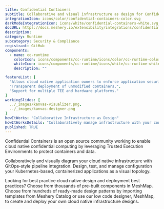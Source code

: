 ```yaml
---
title: Confidential Containers
subtitle: Collaborative and visual infrastructure as design for Confidential Containers
integrationIcon: icons/color/confidential-containers-color.svg
darkModeIntegrationIcon: icons/white/confidential-containers-white.svg
docURL: https://docs.meshery.io/extensibility/integrations/confidential containers
description: 
category: Runtime
subcategory: Security & Compliance
registrant: GitHub
components:
  - name: cc-runtime
    colorIcon: icons/components/cc-runtime/icons/color/cc-runtime-color.svg
    whiteIcon: icons/components/cc-runtime/icons/white/cc-runtime-white.svg
    description: ""

featureList: [
  "Allows cloud native application owners to enforce application security requirements.",
  "Transparent deployment of unmodified containers.",
  "Support for multiple TEE and hardware platforms."
]
workingSlides: [
  ../_images/kanvas-visualizer.png,
  ../_images/kanvas-designer.png
]
howItWorks: "Collaborative Infrastructure as Design"
howItWorksDetails: "Collaboratively manage infrastructure with your coworkers synchronously sharing the same designs."
published: TRUE
---
```

<p>
Confidential Containers is an open source community working to enable cloud native  confidential computing by leveraging Trusted Execution Environments to protect  containers and data.
</p>
<p>
    Collaboratively and visually diagram your cloud native infrastructure with GitOps-style pipeline integration. Design, test, and manage configuration your Kubernetes-based, containerized applications as a visual topology.
</p>
<p>
    Looking for best practice cloud native design and deployment best practices? Choose from thousands of pre-built components in MeshMap. Choose from hundreds of ready-made design patterns by importing templates from Meshery Catalog or use our low code designer, MeshMap, to create and deploy your own cloud native infrastructure designs.
</p>
